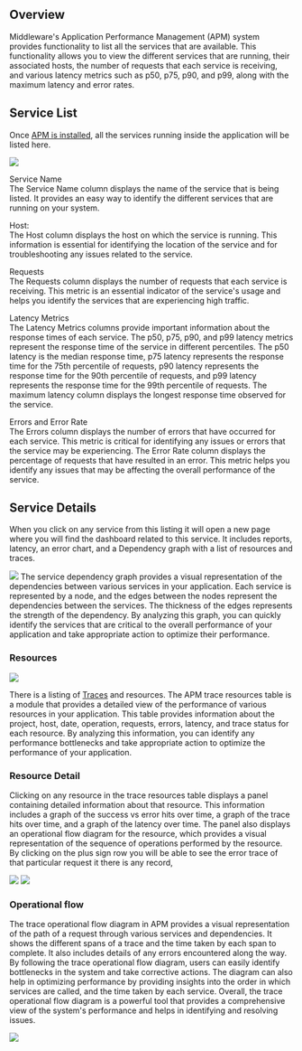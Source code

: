 Overview
--------
Middleware's Application Performance Management (APM) system provides functionality to list all the services that are available. This functionality allows you to view the different services that are running, their associated hosts, the number of requests that each service is receiving, and various latency metrics such as p50, p75, p90, and p99, along with the maximum latency and error rates. 

Service List
------------
Once [APM is installed](https://docs.middleware.io/docs/apm-configuration), all the services running inside the application will be listed here.

<img src="/images/apm/s1.png" />

Service Name\
The Service Name column displays the name of the service that is being listed. It provides an easy way to identify the different services that are running on your system.

Host:\
The Host column displays the host on which the service is running. This information is essential for identifying the location of the service and for troubleshooting any issues related to the service.

Requests\
The Requests column displays the number of requests that each service is receiving. This metric is an essential indicator of the service's usage and helps you identify the services that are experiencing high traffic.

Latency Metrics\
The Latency Metrics columns provide important information about the response times of each service. The p50, p75, p90, and p99 latency metrics represent the response time of the service in different percentiles. The p50 latency is the median response time, p75 latency represents the response time for the 75th percentile of requests, p90 latency represents the response time for the 90th percentile of requests, and p99 latency represents the response time for the 99th percentile of requests. The maximum latency column displays the longest response time observed for the service.

Errors and Error Rate\
The Errors column displays the number of errors that have occurred for each service. This metric is critical for identifying any issues or errors that the service may be experiencing. The Error Rate column displays the percentage of requests that have resulted in an error. This metric helps you identify any issues that may be affecting the overall performance of the service.

Service Details
---------------
When you click on any service from this listing it will open a new page where you will find the dashboard related to this service. It includes reports, latency, an error chart, and a Dependency graph with a list of resources and traces.

<img src="/images/apm/s2.png" />
The service dependency graph provides a visual representation of the dependencies between various services in your application. Each service is represented by a node, and the edges between the nodes represent the dependencies between the services. The thickness of the edges represents the strength of the dependency. By analyzing this graph, you can quickly identify the services that are critical to the overall performance of your application and take appropriate action to optimize their performance.

### Resources
<img src="/images/apm/s3.png" />

There is a listing of [Traces](https://docs.middleware.io/docs/traces) and resources. The APM trace resources table is a module that provides a detailed view of the performance of various resources in your application. This table provides information about the project, host, date, operation, requests, errors, latency, and trace status for each resource. By analyzing this information, you can identify any performance bottlenecks and take appropriate action to optimize the performance of your application.

### Resource Detail
Clicking on any resource in the trace resources table displays a panel containing detailed information about that resource. This information includes a graph of the success vs error hits over time, a graph of the trace hits over time, and a graph of the latency over time. The panel also displays an operational flow diagram for the resource, which provides a visual representation of the sequence of operations performed by the resource.\
By clicking on the plus sign row you will be able to see the error trace of that particular request it there is any record,

<img src="/images/apm/s4.png" />

<img src="/images/apm/s5.png" />

### Operational flow
The trace operational flow diagram in APM provides a visual representation of the path of a request through various services and dependencies. It shows the different spans of a trace and the time taken by each span to complete. It also includes details of any errors encountered along the way. By following the trace operational flow diagram, users can easily identify bottlenecks in the system and take corrective actions. The diagram can also help in optimizing performance by providing insights into the order in which services are called, and the time taken by each service. Overall, the trace operational flow diagram is a powerful tool that provides a comprehensive view of the system's performance and helps in identifying and resolving issues.

<img src="/images/apm/s6.png" />
